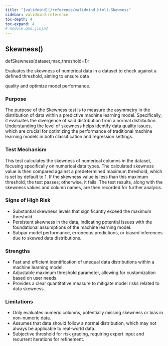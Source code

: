 ```yaml
---
title: "[validmind](/reference/validmind.html).Skewness"
sidebar: validmind-reference
toc-depth: 4
toc-expand: 4
# module.qmd.jinja2
---
```


<!-- function.qmd.jinja2 -->

## Skewness[()]{.muted}

<!-- signatures.jinja2 -->

::: {.signature}

<span class="kw">def</span><span class="name">Skewness</span>(<span class="param"><span class="n">dataset</span><span class="muted">,</span></span><span class="param"><span class="n">max_threshold</span><span class="o">=</span><span class="kc">1</span></span>):

:::

<!-- docstring.jinja2 -->

Evaluates the skewness of numerical data in a dataset to check against a defined threshold, aiming to ensure data

quality and optimize model performance.

### Purpose

The purpose of the Skewness test is to measure the asymmetry in the distribution of data within a predictive machine learning model. Specifically, it evaluates the divergence of said distribution from a normal distribution. Understanding the level of skewness helps identify data quality issues, which are crucial for optimizing the performance of traditional machine learning models in both classification and regression settings.

### Test Mechanism

This test calculates the skewness of numerical columns in the dataset, focusing specifically on numerical data types. The calculated skewness value is then compared against a predetermined maximum threshold, which is set by default to 1. If the skewness value is less than this maximum threshold, the test passes; otherwise, it fails. The test results, along with the skewness values and column names, are then recorded for further analysis.

### Signs of High Risk

- Substantial skewness levels that significantly exceed the maximum threshold.
- Persistent skewness in the data, indicating potential issues with the foundational assumptions of the machine learning model.
- Subpar model performance, erroneous predictions, or biased inferences due to skewed data distributions.

### Strengths

- Fast and efficient identification of unequal data distributions within a machine learning model.
- Adjustable maximum threshold parameter, allowing for customization based on user needs.
- Provides a clear quantitative measure to mitigate model risks related to data skewness.

### Limitations

- Only evaluates numeric columns, potentially missing skewness or bias in non-numeric data.
- Assumes that data should follow a normal distribution, which may not always be applicable to real-world data.
- Subjective threshold for risk grading, requiring expert input and recurrent iterations for refinement.
